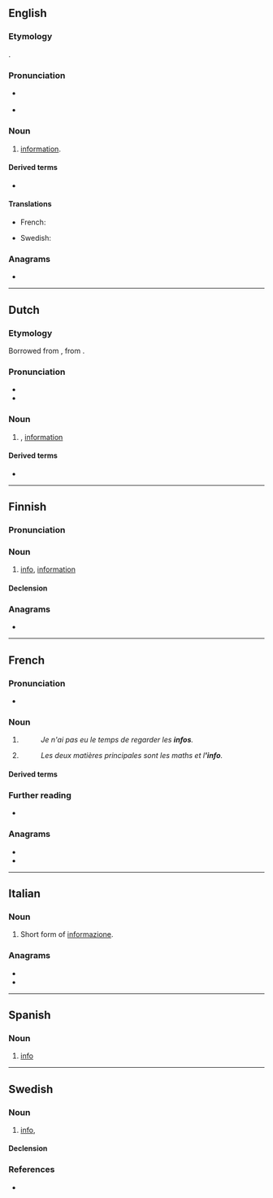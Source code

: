 {{also|Info|info-|Info.|.info|infó}}
==English==

===Etymology===
{{clipping|en|information}}.

===Pronunciation===
* {{a|RP}} {{IPA|en|/ˈɪnfəʊ/}}
* {{a|US}} {{IPA|en|/ˈɪnfoʊ/}}

===Noun===
{{en-noun|-}}

# {{lb|en|informal}} [[information]].

====Derived terms====
* {{l|en|infoporn}}

====Translations====
{{trans-top|abbreviation for “information”}}
* French: {{t+|fr|info|f}}
{{trans-mid}}
* Swedish: {{t+|sv|info}}
{{trans-bottom}}

===Anagrams===
* {{anagrams|en|a=fino|Fino|ONFI|fino|foin}}

----

==Dutch==

===Etymology===
Borrowed from {{bor|nl|en|info}}, from {{m|en|information}}.

===Pronunciation===
* {{IPA|nl|/ˈɪn.foː/}}
* {{hyphenation|nl|in|fo}}

===Noun===
{{nl-noun|f|-|-}}

# {{lb|nl|informal}} {{l|en|info}}, [[information]]

====Derived terms====
* {{l|nl|infobalie}}

----

==Finnish==

===Pronunciation===
{{fi-p|inf(:)o}}

===Noun===
{{fi-noun}}

# {{lb|fi|colloquial}} [[#English|info]], [[information]]

====Declension====
{{fi-decl-valo|inf|||o|a}}

===Anagrams===
* {{anagrams|fi|a=fino|foni}}

----

==French==

===Pronunciation===
* {{fr-IPA}}

===Noun===
{{fr-noun|f}}

# {{contraction of|fr|information}}
#: ''Je n'ai pas eu le temps de regarder les '''infos'''.''
# {{contraction of|fr|informatique}}
#: ''Les deux matières principales sont les maths et l''''info'''.''

====Derived terms====
{{col3|fr
|pour info
}}

===Further reading===
* {{R:TLFi}}

===Anagrams===
* {{l|fr|fion}}
* {{l|fr|foin}}

----

==Italian==

===Noun===
{{it-noun|m|-}}

# {{lb|it|informal}} Short form of [[informazione]].

===Anagrams===
* {{l|it|fino}}
* {{l|it|foni}}

----

==Spanish==

===Noun===
{{es-noun|f}}

# [[#English|info]]

----

==Swedish==

===Noun===
{{sv-noun|c}}

# {{lb|sv|colloquial}} [[#English|info]], {{clipping of|sv|information|nocap=1}}

====Declension====
{{sv-noun-unc-irreg-c}}

===References===
* {{R:svenska.se|saol}}
